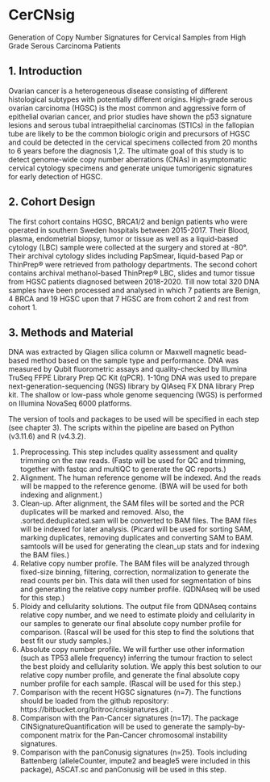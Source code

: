 # CerCNsig
Generation of Copy Number Signatures for Cervical Samples from High Grade Serous Carcinoma Patients

## 1. Introduction

Ovarian cancer is a heterogeneous disease consisting of different
histological subtypes with potentially different origins. High-grade
serous ovarian carcinoma (HGSC) is the most common and aggressive form
of epithelial ovarian cancer, and prior studies have shown the p53
signature lesions and serous tubal intraepithelial carcinomas (STICs) in
the fallopian tube are likely to be the common biologic origin and
precursors of HGSC and could be detected in the cervical specimens
collected from 20 months to 6 years before the diagnosis 1,2. The
ultimate goal of this study is to detect genome-wide copy number
aberrations (CNAs) in asymptomatic cervical cytology specimens and
generate unique tumorigenic signatures for early detection of HGSC.

## 2. Cohort Design

The first cohort contains HGSC, BRCA1/2 and benign patients who were
operated in southern Sweden hospitals between 2015-2017. Their Blood,
plasma, endometrial biopsy, tumor or tissue as well as a liquid-based
cytology (LBC) sample were collected at the surgery and stored at -80°.
Their archival cytology slides including PapSmear, liquid-based Pap or
ThinPrep® were retrieved from pathology departments. The second cohort
contains archival methanol-based ThinPrep® LBC, slides and tumor tissue
from HGSC patients diagnosed between 2018-2020. Till now total 320 DNA
samples have been processed and analysed in which 7 patients are Benign,
4 BRCA and 19 HGSC upon that 7 HGSC are from cohort 2 and rest from
cohort 1.

## 3. Methods and Material
DNA was extracted by Qiagen silica column or Maxwell magnetic bead-based
method based on the sample type and performance. DNA was measured by
Qubit fluorometric assays and quality-checked by Illumina TruSeq FFPE
Library Prep QC Kit (qPCR). 1-10ng DNA was used to prepare
next-generation-sequencing (NGS) library by QIAseq FX DNA library Prep
kit. The shallow or low-pass whole genome sequencing (WGS) is performed
on Illumina NovaSeq 6000 platforms.

The version of tools and packages to be used will be specified in each step (see chapter 3). The scripts within the pipeline are based on Python (v3.11.6) and R (v4.3.2).

(1) Preprocessing. This step includes quality assessment and quality trimming on the raw reads. (Fastp will be used for QC and trimming, together with fastqc and multiQC to generate the QC reports.)
(2) Alignment. The human reference genome will be indexed. And the reads will be mapped to the reference genome. (BWA will be used for both indexing and alignment.)
(3) Clean-up. After alignment, the SAM files will be sorted and the PCR duplicates will be marked and removed. Also, the .sorted.deduplicated.sam will be converted to BAM files. The BAM files will be indexed for later analysis. (Picard will be used for sorting SAM, marking duplicates, removing duplicates and converting SAM to BAM. samtools will be used for generating the clean_up stats and for indexing the BAM files.)
(4) Relative copy number profile. The BAM files will be analyzed through fixed-size binning, filtering, correction, normalization to generate the read counts per bin. This data will then used for segmentation of bins and generating the relative copy number profile. (QDNAseq will be used for this step.)
(5) Ploidy and cellularity solutions. The output file from QDNAseq contains relative copy number, and we need to estimate ploidy and cellularity in our samples to generate our final absolute copy number profile for comparison. (Rascal will be used for this step to find the solutions that best fit our study samples.)
(6) Absolute copy number profile. We will further use other information (such as TP53 allele frequency) inferring the tumour fraction to select the best ploidy and cellularity solution. We apply this best solution to our relative copy number profile, and generate the final absolute copy number profile for each sample. (Rascal will be used for this step.)
(7) Comparison with the recent HGSC signatures (n=7). The functions should be loaded from the github repository: https://bitbucket.org/britroc/cnsignatures.git .
(8) Comparison with the Pan-Cancer signatures (n=17). The package CINSignatureQuantification will be used to generate the samply-by-component matrix for the Pan-Cancer chromosomal instability signatures.
(9) Comparison with the panConusig signatures (n=25). Tools including Battenberg (alleleCounter, impute2 and beagle5 were included in this package), ASCAT.sc and panConusig will be used in this step.
